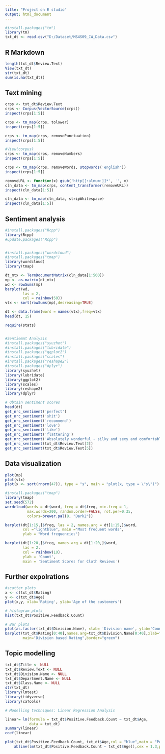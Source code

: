 ---
title: "Project on R studio"
output: html_document
---

```{r setup}
#install.packages("tm")
library(tm)
txt_dt <- read.csv("D:/Dataset/MS4S09_CW_Data.csv")
```

## R Markdown


```{r descriptive}
length(txt_dt$Review.Text)
View(txt_dt)
str(txt_dt)
sum(is.na(txt_dt))

```

## Text mining


```{r text data, echo=FALSE}
crps <- txt_dt$Review.Text
crps <- Corpus(VectorSource(crps))
inspect(crps[1:5])

crps <- tm_map(crps, tolower)
inspect(crps[1:5])

crps <- tm_map(crps, removePunctuation)
inspect(crps[1:5])

#View(corpus)
crps <- tm_map(crps, removeNumbers)
inspect(crps[1:5])

crps <- tm_map(crps, removeWords, stopwords('english'))
inspect(crps[1:5])

removeURL <- function(x) gsub('http[[:alnum:]]*', '', x)
cln_data <- tm_map(crps, content_transformer(removeURL))
inspect(cln_data[1:5])

cln_data <- tm_map(cln_data, stripWhitespace)
inspect(cln_data[1:5])
```

## Sentiment analysis

```{r}
#install.packages("Rcpp")
library(Rcpp)
#update.packages("Rcpp")


#install.packages("wordcloud")
#install.packages("tmap")
library(wordcloud)
library(tmap)

dt_mtx <- TermDocumentMatrix(cln_data[1:500])
mp <- as.matrix(dt_mtx)
wd <- rowSums(mp)
barplot(wd,
        las = 2,
        col = rainbow(50))
vtx <- sort(rowSums(mp),decreasing=TRUE)

dt <- data.frame(word = names(vtx),freq=vtx)
head(dt, 15)

require(stats)


#Sentiemnt Analysis
#install.packages("syuzhet")
#install.packages("lubridate")
#install.packages("ggplot2")
#install.packages("scales")
#install.packages("reshape2")
#install.packages("dplyr")
library(syuzhet)
library(lubridate)
library(ggplot2)
library(scales)
library(reshape2)
library(dplyr)

# Obtain sentiment scores
head(dt)
get_nrc_sentiment('perfect')
get_nrc_sentiment('shit')
get_nrc_sentiment('recommend')
get_nrc_sentiment('love')
get_nrc_sentiment('like')
get_nrc_sentiment('flattering')
get_nrc_sentiment('Absolutely wonderful - silky and sexy and comfortable')
get_nrc_sentiment(txt_dt$Review.Text[2])
get_nrc_sentiment(txt_dt$Review.Text[5])
```

## Data visualization

```{r}
plot(mp)
plot(vtx)
plot(x <- sort(rnorm(47)), type = "s", main = "plot(x, type = \"s\")")

#install.packages("tmap")
library(tmap)
set.seed(572)
wordcloud(words = dt$word, freq = dt$freq, min.freq = 1,
          max.words=200, random.order=FALSE, rot.per=0.35, 
          colors=brewer.pal(8, "Dark2"))

barplot(dt[1:15,]$freq, las = 2, names.arg = dt[1:15,]$word,
        col ="lightblue", main ="Most frequent words",
        ylab = "Word frequencies")

barplot(dt[1:20,]$freq, names.arg = dt[1:20,]$word,
        las = 2,
        col = rainbow(10),
        ylab = 'Count',
        main = 'Sentiment Scores for Cloth Reviews')


```

## Further expolrations

```{r}
#scatter plots
x <- c(txt_dt$Rating)
y <- c(txt_dt$Age)
plot(x,y, xlab='Rating', ylab='Age of the customers')

# histogram plots
hist(txt_dt$Positive.Feedback.Count)

# Bar plots
plot(as.factor(txt_dt$Division.Name), xlab= 'Division name', ylab='Count')
barplot(txt_dt$Rating[0:40],names.arg=txt_dt$Division.Name[0:40],xlab="Division Name",ylab="Rating",col="blue",
        main="Division based Rating",border="green")
```

## Topic modelling

```{r Topic modelling}
txt_dt$Title <- NULL
txt_dt$Review.Text <- NULL
txt_dt$Division.Name <- NULL
txt_dt$Department.Name <- NULL
txt_dt$Class.Name <- NULL
str(txt_dt)
library(lmtest)
library(tidyverse)
library(caTools)

# Modelling techniques: Linear Regression Analysis

linear= lm(formula = txt_dt$Positive.Feedback.Count ~ txt_dt$Age,
           data = txt_dt)
summary(linear)
coef(linear)

plot(txt_dt$Positive.Feedback.Count, txt_dt$Age,col = "blue",main = "Positive feedback and Age regression",
    abline(lm(txt_dt$Positive.Feedback.Count ~ txt_dt$Age)),cex = 1.3,pch = 16,xlab = "Age",ylab = "Positive feedback")

```

